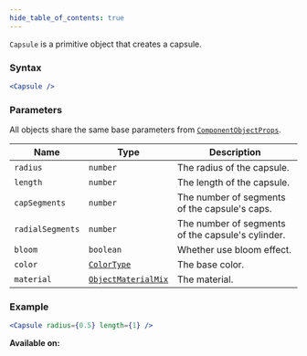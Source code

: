 ```yaml
---
hide_table_of_contents: true
---
```



`Capsule` is a primitive object that creates a capsule.

### Syntax

```jsx
<Capsule />
```

### Parameters

All objects share the same base parameters from [`ComponentObjectProps`](/sdk/types/ComponentObjectProps).

| Name             | Type                                                | Description                                       |
| ---------------- | --------------------------------------------------- | ------------------------------------------------- |
| `radius`         | `number`                                            | The radius of the capsule.                        |
| `length`         | `number`                                            | The length of the capsule.                        |
| `capSegments`    | `number`                                            | The number of segments of the capsule's caps.     |
| `radialSegments` | `number`                                            | The number of segments of the capsule's cylinder. |
| `bloom`          | `boolean`                                           | Whether use bloom effect.                         |
| `color`          | [`ColorType`](/sdk/types/ColorType)                 | The base color.                                   |
| `material`       | [`ObjectMaterialMix`](/sdk/types/ObjectMaterialMix) | The material.                                     |

### Example

```jsx
<Capsule radius={0.5} length={1} />
```

**Available on:** <ClientTag /> <ServerTag />
